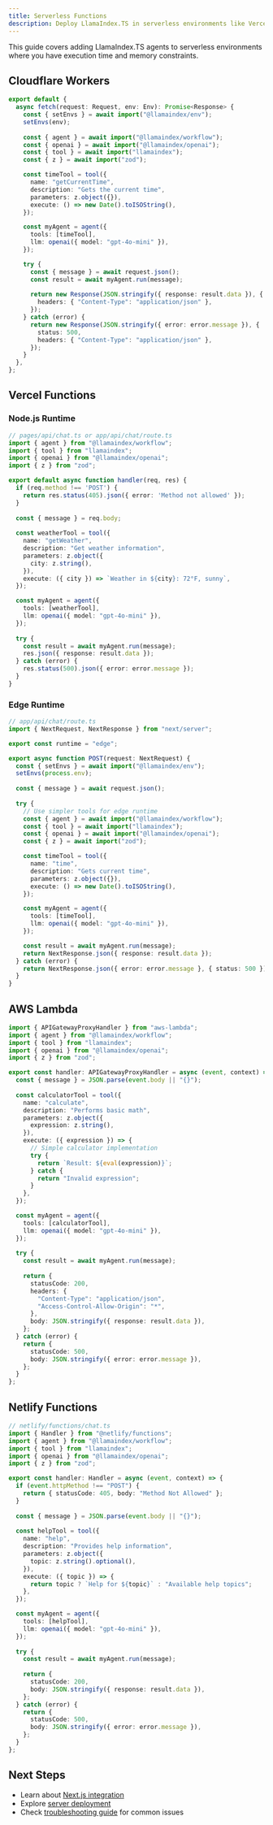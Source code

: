 ```yaml
---
title: Serverless Functions
description: Deploy LlamaIndex.TS in serverless environments like Vercel, Netlify, AWS Lambda, and Cloudflare Workers.
---
```


This guide covers adding LlamaIndex.TS agents to serverless environments where you have execution time and memory constraints.

## Cloudflare Workers

```typescript
export default {
  async fetch(request: Request, env: Env): Promise<Response> {
    const { setEnvs } = await import("@llamaindex/env");
    setEnvs(env);
    
    const { agent } = await import("@llamaindex/workflow");
    const { openai } = await import("@llamaindex/openai");
    const { tool } = await import("llamaindex");
    const { z } = await import("zod");

    const timeTool = tool({
      name: "getCurrentTime",
      description: "Gets the current time",
      parameters: z.object({}),
      execute: () => new Date().toISOString(),
    });

    const myAgent = agent({
      tools: [timeTool],
      llm: openai({ model: "gpt-4o-mini" }),
    });

    try {
      const { message } = await request.json();
      const result = await myAgent.run(message);
      
      return new Response(JSON.stringify({ response: result.data }), {
        headers: { "Content-Type": "application/json" },
      });
    } catch (error) {
      return new Response(JSON.stringify({ error: error.message }), {
        status: 500,
        headers: { "Content-Type": "application/json" },
      });
    }
  },
};
```



## Vercel Functions

### Node.js Runtime

```typescript
// pages/api/chat.ts or app/api/chat/route.ts
import { agent } from "@llamaindex/workflow";
import { tool } from "llamaindex";
import { openai } from "@llamaindex/openai";
import { z } from "zod";

export default async function handler(req, res) {
  if (req.method !== 'POST') {
    return res.status(405).json({ error: 'Method not allowed' });
  }
  
  const { message } = req.body;
  
  const weatherTool = tool({
    name: "getWeather",
    description: "Get weather information",
    parameters: z.object({
      city: z.string(),
    }),
    execute: ({ city }) => `Weather in ${city}: 72°F, sunny`,
  });

  const myAgent = agent({
    tools: [weatherTool],
    llm: openai({ model: "gpt-4o-mini" }),
  });
  
  try {
    const result = await myAgent.run(message);
    res.json({ response: result.data });
  } catch (error) {
    res.status(500).json({ error: error.message });
  }
}
```

### Edge Runtime

```typescript
// app/api/chat/route.ts
import { NextRequest, NextResponse } from "next/server";

export const runtime = "edge";

export async function POST(request: NextRequest) {
  const { setEnvs } = await import("@llamaindex/env");
  setEnvs(process.env);
  
  const { message } = await request.json();
  
  try {
    // Use simpler tools for edge runtime
    const { agent } = await import("@llamaindex/workflow");
    const { tool } = await import("llamaindex");
    const { openai } = await import("@llamaindex/openai");
    const { z } = await import("zod");

    const timeTool = tool({
      name: "time",
      description: "Gets current time",
      parameters: z.object({}),
      execute: () => new Date().toISOString(),
    });

    const myAgent = agent({
      tools: [timeTool],
      llm: openai({ model: "gpt-4o-mini" }),
    });

    const result = await myAgent.run(message);
    return NextResponse.json({ response: result.data });
  } catch (error) {
    return NextResponse.json({ error: error.message }, { status: 500 });
  }
}
```

## AWS Lambda

```typescript
import { APIGatewayProxyHandler } from "aws-lambda";
import { agent } from "@llamaindex/workflow";
import { tool } from "llamaindex";
import { openai } from "@llamaindex/openai";
import { z } from "zod";

export const handler: APIGatewayProxyHandler = async (event, context) => {
  const { message } = JSON.parse(event.body || "{}");
  
  const calculatorTool = tool({
    name: "calculate",
    description: "Performs basic math",
    parameters: z.object({
      expression: z.string(),
    }),
    execute: ({ expression }) => {
      // Simple calculator implementation
      try {
        return `Result: ${eval(expression)}`;
      } catch {
        return "Invalid expression";
      }
    },
  });

  const myAgent = agent({
    tools: [calculatorTool],
    llm: openai({ model: "gpt-4o-mini" }),
  });
  
  try {
    const result = await myAgent.run(message);
    
    return {
      statusCode: 200,
      headers: {
        "Content-Type": "application/json",
        "Access-Control-Allow-Origin": "*",
      },
      body: JSON.stringify({ response: result.data }),
    };
  } catch (error) {
    return {
      statusCode: 500,
      body: JSON.stringify({ error: error.message }),
    };
  }
};
```

## Netlify Functions

```typescript
// netlify/functions/chat.ts
import { Handler } from "@netlify/functions";
import { agent } from "@llamaindex/workflow";
import { tool } from "llamaindex";
import { openai } from "@llamaindex/openai";
import { z } from "zod";

export const handler: Handler = async (event, context) => {
  if (event.httpMethod !== "POST") {
    return { statusCode: 405, body: "Method Not Allowed" };
  }
  
  const { message } = JSON.parse(event.body || "{}");
  
  const helpTool = tool({
    name: "help",
    description: "Provides help information",
    parameters: z.object({
      topic: z.string().optional(),
    }),
    execute: ({ topic }) => {
      return topic ? `Help for ${topic}` : "Available help topics";
    },
  });

  const myAgent = agent({
    tools: [helpTool],
    llm: openai({ model: "gpt-4o-mini" }),
  });
  
  try {
    const result = await myAgent.run(message);
    
    return {
      statusCode: 200,
      body: JSON.stringify({ response: result.data }),
    };
  } catch (error) {
    return {
      statusCode: 500,
      body: JSON.stringify({ error: error.message }),
    };
  }
};
```

## Next Steps

- Learn about [Next.js integration](/docs/llamaindex/getting_started/installation/nextjs)
- Explore [server deployment](/docs/llamaindex/getting_started/installation/server-apis)
- Check [troubleshooting guide](/docs/llamaindex/getting_started/installation/troubleshooting) for common issues 